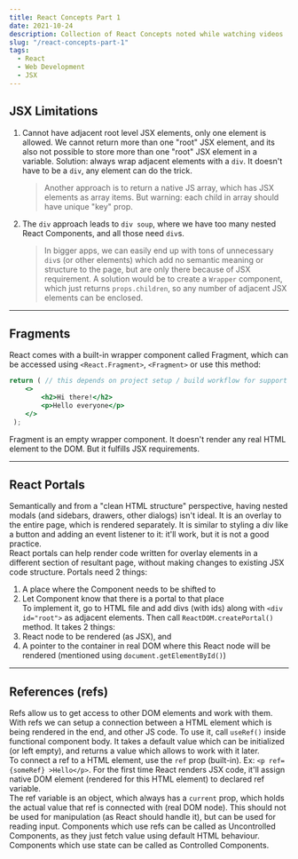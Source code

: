 ```yaml
---
title: React Concepts Part 1
date: 2021-10-24
description: Collection of React Concepts noted while watching videos
slug: "/react-concepts-part-1"
tags:
  - React
  - Web Development
  - JSX
---
```



## JSX Limitations

1. Cannot have adjacent root level JSX elements, only one element is allowed. We cannot return more than one "root" JSX element, and its also not possible to store more than one "root" JSX element in a variable. Solution: always wrap adjacent elements with a `div`. It doesn't have to be a `div`, any element can do the trick.
    > Another approach is to return a native JS array, which has JSX elements as array items. But warning: each child in array should have unique "key" prop.
2. The `div` approach leads to `div soup`, where we have too many nested React Components, and all those need `div`s.
    > In bigger apps, we can easily end up with tons of unnecessary `div`s (or other elements) which add no semantic meaning or structure to the page, but are only there because of JSX requirement. A solution would be to create a `Wrapper` component, which just returns `props.children`, so any number of adjacent JSX elements can be enclosed.   

--- 
## Fragments
React comes with a built-in wrapper component called Fragment, which can be accessed using `<React.Fragment>`, `<Fragment>` or use this method:
```jsx
return ( // this depends on project setup / build workflow for support
    <>
        <h2>Hi there!</h2>
        <p>Hello everyone</p>
    </>
 );
```
Fragment is an empty wrapper component. It doesn't render any real HTML element to the DOM. But it fulfills JSX requirements.  
 
---
## React Portals
Semantically and from a "clean HTML structure" perspective, having nested modals (and sidebars, drawers, other dialogs) isn't ideal. It is an overlay to the entire page, which is rendered separately. It is similar to styling a div like a button and adding an event listener to it: it'll work, but it is not a good practice.    
React portals can help render code written for overlay elements in a different section of resultant page, without making changes to existing JSX code structure. Portals need 2 things:
1. A place where the Component needs to be shifted to
2. Let Component know that there is a portal to that place     
To implement it, go to HTML file and add divs (with ids) along with `<div id="root">` as adjacent elements. Then call `ReactDOM.createPortal()` method. It takes 2 things: 
1. React node to be rendered (as JSX), and 
2. A pointer to the container in real DOM where this React node will be rendered (mentioned using `document.getElementById()`)

---
## References (refs)
Refs allow us to get access to other DOM elements and work with them. With refs we can setup a connection between a HTML element which is being rendered in the end, and other JS code. To use it, call `useRef()` inside functional component body. It takes a default value which can be initialized (or left empty), and returns a value which allows to work with it later.       
To connect a ref to a HTML element, use the `ref` prop (built-in). Ex: `<p ref={someRef} >Hello</p>`. For the first time React renders JSX code, it'll assign native DOM element (rendered for this HTML element) to declared ref variable.       
The ref variable is an object, which always has a `current` prop, which holds the actual value that ref is connected with (real DOM node). This should not be used for manipulation (as React should handle it), but can be used for reading input. Components which use refs can be called as Uncontrolled Components, as they just fetch value using default HTML behaviour. Components which use state can be called as Controlled Components.    
